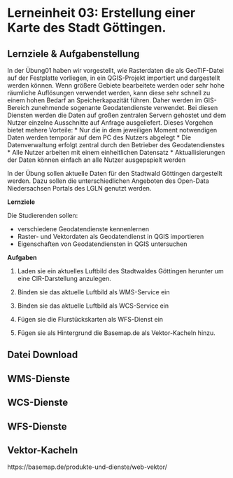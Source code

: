 ```{=html}
<!--

Skripte für die Übungen 03 des Moduls FPM08 Forstliche Fernerkundung im Studiengang
B.Sc. Forstwirtschaft an der HAWK Göttingen.

Autor: Paul Magdon
Datum: 2025-10-12
Lizenz: Creative Commons BY-NC-SA 4.0 https://creativecommons.org/licenses/by-nc-sa/4.0/

-->
```

# Lerneinheit 03: Erstellung einer Karte des Stadt Göttingen.

## Lernziele & Aufgabenstellung

In der Übung01 haben wir vorgestellt, wie Rasterdaten die als GeoTIF-Datei auf der Festplatte
vorliegen, in ein QGIS-Projekt importiert und dargestellt werden können. Wenn größere Gebiete
bearbeitete werden oder sehr hohe räumliche Auflösungen verwendet werden, kann diese sehr schnell zu
einem hohen Bedarf an Speicherkapazität führen. Daher werden im GIS-Bereich zunehmende sogenante
Geodatendienste verwendet. Bei diesen Diensten werden die Daten auf großen zentralen Servern
gehostet und dem Nutzer einzelne Ausschnitte auf Anfrage ausgeliefert. Dieses Vorgehen bietet mehere
Vorteile: \* Nur die in dem jeweiligen Moment notwendigen Daten werden temporär auf dem PC des
Nutzers abgelegt \* Die Datenverwaltung erfolgt zentral durch den Betrieber des Geodatendienstes \*
Alle Nutzer arbeiten mit einem einheitlichen Datensatz \* Aktuallisierungen der Daten können einfach
an alle Nutzer ausgepspielt werden

In der Übung sollen aktuelle Daten für den Stadtwald Göttingen dargestellt werden. Dazu sollen die
unterschiedlichen Angeboten des Open-Data Niedersachsen Portals des LGLN genutzt werden.

**Lernziele**

Die Studierenden sollen:

-   verschiedene Geodatendienste kennenlernen
-   Raster- und Vektordaten als Geodatendienst in QGIS importieren
-   Eigenschaften von Geodatendiensten in QGIS untersuchen

**Aufgaben**

1.  Laden sie ein aktuelles Luftbild des Stadtwaldes Göttingen herunter um eine CIR-Darstellung
    anzulegen.

2.  Binden sie das aktuelle Luftbild als WMS-Service ein

3.  Binden sie das aktuelle Luftbild als WCS-Service ein

4.  Fügen sie die Flurstückskarten als WFS-Dienst ein

5.  Fügen sie als Hintergrund die Basemap.de als Vektor-Kacheln hinzu.

## Datei Download

## WMS-Dienste

## WCS-Dienste

## WFS-Dienste

## Vektor-Kacheln

https://basemap.de/produkte-und-dienste/web-vektor/
